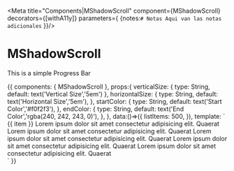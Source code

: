 
<Meta title="Components|MShadowScroll" 
component={MShadowScroll} 
decorators={[withA11y]} parameters={
  {notes:`
                # Notas
                Aqui van las notas adicionales
              `
  }}/>

# MShadowScroll

<Props of={MShadowScroll} />

This is a simple Progress Bar

<Preview>
<Story name="Progress Bar" inline={true}>
  {{
      components: { MShadowScroll },
      props:{
        verticalSize: {
          type: String,
          default: text('Vertical Size','5em')
        },
        horizontalSize: {
          type: String,
          default:  text('Horizontal Size','5em'),
        },
        startColor: {
          type: String,
          default: text('Start Color','#f0f2f3'),
        },
        endColor: {
          type: String,
          default: text('End Color','rgba(240, 242, 243, 0)'),
        },
      },
      data:()=>({
        listItems: 500,
      }),
      template: `
                  <div class="container p-5">
                      <m-shadow-scroll
                        class="list"
                        style="width: 600px;
  height: 600px;
  margin: 40px auto;
  overflow: hidden;"
                        :vertical-size="verticalSize"
                        :horizontal-size="horizontalSize"
                        :start-color="startColor"
                        :end-color="endColor">
                        <div
                          v-for="item in listItems"
                          :key="item"
                          class="list-item">
                          {{ item }} Lorem ipsum dolor sit amet consectetur adipisicing elit. Quaerat
                          Lorem ipsum dolor sit amet consectetur adipisicing elit. Quaerat
                          Lorem ipsum dolor sit amet consectetur adipisicing elit. Quaerat
                          Lorem ipsum dolor sit amet consectetur adipisicing elit. Quaerat
                          Lorem ipsum dolor sit amet consectetur adipisicing elit. Quaerat
                        </div>
                      </m-shadow-scroll>
                </div>
                `
  }}
</Story>
</Preview>

